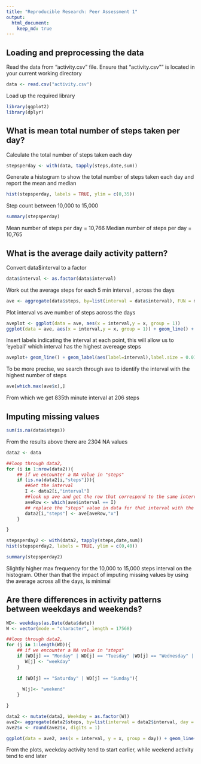 ```yaml
---
title: "Reproducible Research: Peer Assessment 1"
output: 
  html_document:
    keep_md: true
---
```



## Loading and preprocessing the data


Read the data from "activity.csv" file. Ensure that "activity.csv"" is located in your current working directory

```r
data <- read.csv("activity.csv")
```

Load up the required library

```r
library(ggplot2)
library(dplyr)
```

## What is mean total number of steps taken per day?

Calculate the total number of steps taken each day

```r
stepsperday <- with(data, tapply(steps,date,sum))
```

Generate a histogram to show the total number of steps taken each day and report the mean and median

```r
hist(stepsperday, labels = TRUE, ylim = c(0,35))

```

Step count between 10,000 to 15,000 

```r
summary(stepsperday)
```

Mean number of steps per day = 10,766 
Median number of steps per day = 10,765

## What is the average daily activity pattern?

Convert data$interval to a factor

```r
data$interval <- as.factor(data$interval)
```

Work out the average steps for each 5 min interval , across the days

```r
ave <- aggregate(data$steps, by=list(interval = data$interval), FUN = mean, na.rm = TRUE)
```

Plot interval vs ave number of steps across the days

```r
aveplot <- ggplot(data = ave, aes(x = interval,y = x, group = 1))
ggplot(data = ave, aes(x = interval,y = x, group = 1)) + geom_line() + geom_point()  + xlab("Interval") + ylab("Average number of steps across the days")
```

Insert labels indicating the interval at each point, this will allow us to 'eyeball' which interval has the highest avereage steps

```r
aveplot+ geom_line() + geom_label(aes(label=interval),label.size = 0.01)
```

To be more precise, we search through ave to identify the interval with the highest number of steps

```r
ave[which.max(ave$x),]
```

From which we get 835th minute interval at 206 steps 

## Imputing missing values

```r
sum(is.na(data$steps))
```

From the results above there are 2304 NA values

```r
data2 <- data
```
```r
##loop through data2, 
for (i in 1:nrow(data2)){
    ## if we encounter a NA value in "steps"
    if (is.na(data2[i,"steps"])){
       ##Get the interval
       I <- data2[i,"interval"] 
       ##look up ave and get the row that correspond to the same interval
       aveRow <- which(ave$interval == I)
       ## replace the "steps" value in data for that interval with the average steps of the same interval from ave
       data2[i,"steps"] <- ave[aveRow,"x"]
    }

}
```

```r
stepsperday2 <- with(data2, tapply(steps,date,sum))
hist(stepsperday2, labels = TRUE, ylim = c(0,40))
```
```r
summary(stepsperday2)
```

Slightly higher max frequency for the 10,000 to 15,000 steps interval on the histogram. Other than that the impact of imputing missing values by using the average across all the days, is minimal

## Are there differences in activity patterns between weekdays and weekends?

```r
WD<- weekdays(as.Date(data$date))
W <- vector(mode = "character", length = 17568)
```

```r
##loop through data2, 
for (j in 1:length(WD)){
    ## if we encounter a NA value in "steps"
    if (WD[j] == "Monday" | WD[j] == "Tuesday" |WD[j] == "Wednesday" | WD[j] == "Thursday" | WD[j] == "Friday"){
       W[j] <- "weekday"
    }
  
    if (WD[j] == "Saturday" | WD[j] == "Sunday"){
      
      W[j]<- "weekend"
    }

}
```

```r
data2 <- mutate(data2, Weekday = as.factor(W))
ave2<- aggregate(data2$steps, by=list(interval = data2$interval, day = data2$Weekday), FUN = mean, na.rm = TRUE)
ave2$x <- round(ave2$x, digits = 1)
```

```r

ggplot(data = ave2, aes(x = interval, y = x, group = day)) + geom_line() + facet_grid(day~.) + scale_x_discrete(breaks = c(0,1000,2000,3000))
```

From the plots, weekday activity tend to start earlier, while weekend activity tend to end later
